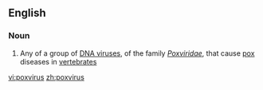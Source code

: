 ==English==

===Noun===
{{en-noun|es}}

# Any of a group of [[DNA virus]]es, of the family ''[[Poxviridae]]'', that cause [[pox]] diseases in [[vertebrate]]s

[[vi:poxvirus]]
[[zh:poxvirus]]